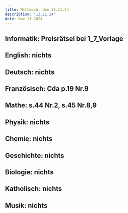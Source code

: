 ```yaml
---
title: Mittwoch, den 13.11.24
description: "13.11.24"
date: Nov 13 2024
---
```


## Informatik: Preisrätsel bei 1_7_Vorlage
## English: nichts
## Deutsch: nichts
## Französisch: Cda p.19 Nr.9
## Mathe: s.44 Nr.2, s.45 Nr.8,9
## Physik: nichts
## Chemie: nichts
## Geschichte: nichts
## Biologie: nichts
## Katholisch: nichts
## Musik: nichts